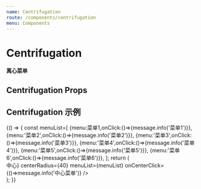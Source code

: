 ```yaml
---
name: Centrifugation
route: /components/centrifugation
menu: Components
---
```



# Centrifugation
#### 离心菜单
## Centrifugation Props

<Props of={Centrifugation} />

## Centrifugation 示例
<Playground>
    {() => {
       const menuList=[
         {menu:<span style={{color:"#569CD6"}}>菜单1</span>,onClick:()=>{message.info('菜单1')}},
         {menu:'菜单2',onClick:()=>{message.info('菜单2')}},
         {menu:'菜单3',onClick:()=>{message.info('菜单3')}},
         {menu:'菜单4',onClick:()=>{message.info('菜单4')}},
         {menu:'菜单5',onClick:()=>{message.info('菜单5')}},
         {menu:'菜单6',onClick:()=>{message.info('菜单6')}},
       ];
        return (
           <div style={{padding:20}}>
             <div style={{height:300,display:'flex',alignItems:'center',justifyContent:'center'}}>
                <Centrifugation centerMenu={<span style={{color:'red'}}>中心</span>} centerRadius={40}
                 menuList={menuList} onCenterClick={()=>message.info('中心菜单')} />
             </div>
             <div style={{height:300,display:'flex',alignItems:'center',justifyContent:'center'}}>
                <Centrifugation centerMenu="中心"
                centerRadius={30} menuList={menuList.slice(0,4)} menuRadius={25}
                degree={90} distance={30}/>
             </div>
             <div style={{height:300,display:'flex',alignItems:'center',justifyContent:'center'}}>
                <Centrifugation centerMenu="中心"
                centerRadius={30} menuList={menuList.slice(0,4)} menuRadius={25} startAngle={-90}
                degree={50} distance={30} even={false}/>
             </div>
           </div>
        );
    }}
</Playground>